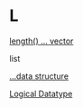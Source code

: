 # L {-}

[length() ... vector](https://linkedin-learning.pxf.io/rwkly_vector)

list

[...data structure](https://linkedin-learning.pxf.io/rweekly_lists)

[Logical Datatype](https://linkedin-learning.pxf.io/rweekly_atomics)
